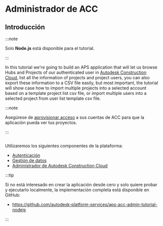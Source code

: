 
# Administrador de ACC

## Introducción



:::note

Solo **Node.js** está disponible para el tutorial.


:::




In this tutorial we're going to build an APS application that will let us browse Hubs and Projects
of our authenticated user in [Autodesk Construction Cloud](https://www.autodesk.com/products/autodesk-docs/overview),
list all the information of projects and project users, you can also export these information to a CSV
file easily, but most important, the tutorial will show case how to import multiple projects into a selected account
based on a template project list csv file, or import multiple users into a selected project from user list template 
csv file.



:::note

Asegúrese de [aprovisionar acceso](../../01-getting-started/index.mdx#provision-access-in-other-products) a sus cuentas de ACC
para que la aplicación pueda ver tus proyectos.


:::



<Image img={PreviewUrl} />

Utilizaremos los siguientes componentes de la plataforma:

- [Autenticación](https://aps.autodesk.com/en/docs/oauth/v2/developers_guide/overview)
- [Gestión de datos](https://aps.autodesk.com/en/docs/data/v2/developers_guide/overview)
- [Administrador de Autodesk Construction Cloud](https://aps.autodesk.com/en/docs/acc/v1/overview/field-guide/admin/)



:::tip

Si no está interesado en crear la aplicación desde cero y solo quiere probar
y ejecutarlo localmente, la implementación completa está disponible en GitHub:
- https://github.com/autodesk-platform-services/aps-acc-admin-tutorial-nodejs


:::

